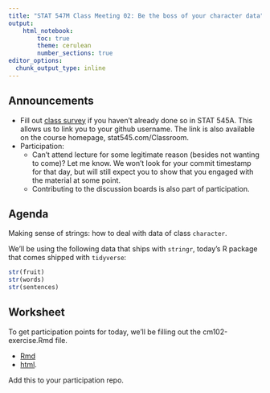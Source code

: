 ```yaml
---
title: "STAT 547M Class Meeting 02: Be the boss of your character data"
output:
    html_notebook:
        toc: true
        theme: cerulean
        number_sections: true
editor_options: 
  chunk_output_type: inline
---
```


## Announcements

- Fill out [class survey](https://goo.gl/forms/UPvRA6a9WRod8JPb2) if you haven't already done so in STAT 545A. This allows us to link you to your github username. The link is also available on the course homepage, stat545.com/Classroom.
- Participation:
    - Can't attend lecture for some legitimate reason (besides not wanting to come)? Let me know. We won't look for your commit timestamp for that day, but will still expect you to show that you engaged with the material at some point.
    - Contributing to the discussion boards is also part of participation.

## Agenda

Making sense of strings: how to deal with data of class `character`.

We'll be using the following data that ships with `stringr`, today's R package that comes shipped with `tidyverse`:

```r

str(fruit)
str(words)
str(sentences)
```

## Worksheet

To get participation points for today, we'll be filling out the cm102-exercise.Rmd file.

- [Rmd](https://github.com/STAT545-UBC/Classroom/blob/master/notes/cm102-exercise.Rmd)
- [html](http://stat545.com/Classroom/notes/cm102-exercise.nb.html).

Add this to your participation repo. 
